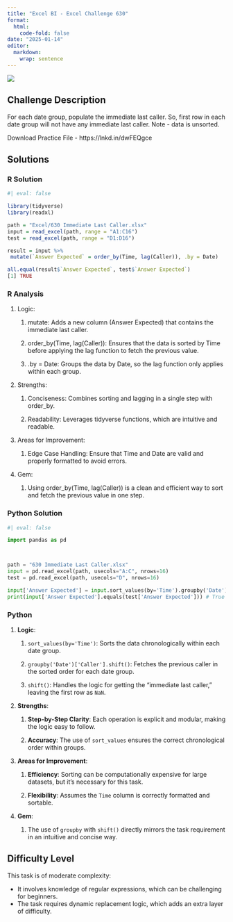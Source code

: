 ```yaml
---
title: "Excel BI - Excel Challenge 630"
format: 
  html:
    code-fold: false
date: "2025-01-14"
editor: 
  markdown: 
    wrap: sentence
---
```


![](/challenges/images/Exc630.jpg)

## Challenge Description

For each date group, populate the immediate last caller.
So, first row in each date group will not have any immediate last caller.
Note - data is unsorted.

Download Practice File - https://lnkd.in/dwFEQgce

## Solutions

::: panel-tabset
### R Solution

```r
#| eval: false

library(tidyverse)
library(readxl)

path = "Excel/630 Immediate Last Caller.xlsx"
input = read_excel(path, range = "A1:C16")
test = read_excel(path, range = "D1:D16")

result = input %>% 
 mutate(`Answer Expected` = order_by(Time, lag(Caller)), .by = Date) 

all.equal(result$`Answer Expected`, test$`Answer Expected`)
[1] TRUE    

```

### R Analysis

1.  Logic:

    1.  mutate: Adds a new column (Answer Expected) that contains the immediate last caller.

    2.  order_by(Time, lag(Caller)): Ensures that the data is sorted by Time before applying the lag function to fetch the previous value.

    3.  .by = Date: Groups the data by Date, so the lag function only applies within each group.

2.  Strengths:

    1.  Conciseness: Combines sorting and lagging in a single step with order_by.

    2.  Readability: Leverages tidyverse functions, which are intuitive and readable.

3.  Areas for Improvement:

    1.  Edge Case Handling: Ensure that Time and Date are valid and properly formatted to avoid errors.

4.  Gem:

    1.  Using order_by(Time, lag(Caller)) is a clean and efficient way to sort and fetch the previous value in one step.

### Python Solution

```python
#| eval: false

import pandas as pd



path = "630 Immediate Last Caller.xlsx"
input = pd.read_excel(path, usecols="A:C", nrows=16)
test = pd.read_excel(path, usecols="D", nrows=16)

input['Answer Expected'] = input.sort_values(by='Time').groupby('Date')['Caller'].shift()
print(input['Answer Expected'].equals(test['Answer Expected'])) # True

```

### Python

1.  **Logic**:

    1.  `sort_values(by='Time')`: Sorts the data chronologically within each date group.

    2.  `groupby('Date')['Caller'].shift()`: Fetches the previous caller in the sorted order for each date group.

    3.  `shift()`: Handles the logic for getting the "immediate last caller," leaving the first row as `NaN`.

2.  **Strengths**:

    1.  **Step-by-Step Clarity**: Each operation is explicit and modular, making the logic easy to follow.

    2.  **Accuracy**: The use of `sort_values` ensures the correct chronological order within groups.

3.  **Areas for Improvement**:

    1.  **Efficiency**: Sorting can be computationally expensive for large datasets, but it's necessary for this task.

    2.  **Flexibility**: Assumes the `Time` column is correctly formatted and sortable.

4.  **Gem**:

    1.  The use of `groupby` with `shift()` directly mirrors the task requirement in an intuitive and concise way.
:::

## Difficulty Level

This task is of moderate complexity:

-   It involves knowledge of regular expressions, which can be challenging for beginners.
-   The task requires dynamic replacement logic, which adds an extra layer of difficulty.
